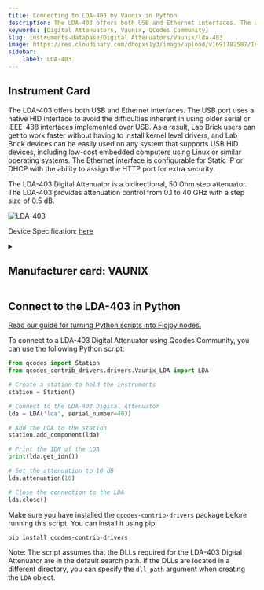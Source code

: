 ```yaml
---
title: Connecting to LDA-403 by Vaunix in Python
description: The LDA-403 offers both USB and Ethernet interfaces. The USB port uses a native HID interface to avoid the difficulties inherent in using older serial or IEEE-488 interfaces implemented over USB. As a result, Lab Brick users can get to work faster without having to install kernel level drivers, and Lab Brick devices can be easily used on any system that supports USB HID devices, including low-cost embedded computers using Linux or similar operating systems. The Ethernet interface is configurable for Static IP or DHCP with the ability to assign the HTTP port for extra security.   The LDA-403 Digital Attenuator is a bidirectional, 50 Ohm step attenuator. The LDA-403 provides attenuation control from 0.1 to 40 GHz with a step size of 0.5 dB.
keywords: [Digital Attenuators, Vaunix, QCodes Community] 
slug: instruments-database/Digital Attenuators/Vaunix/lda-403 
image: https://res.cloudinary.com/dhopxs1y3/image/upload/v1691782587/Instruments/Digital%20Attenuator/LDA-403/LDA-403.png
sidebar:
    label: LDA-403 
---
```



## Instrument Card

The LDA-403 offers both USB and Ethernet interfaces. The USB port uses a native HID interface to avoid the difficulties inherent in using older serial or IEEE-488 interfaces implemented over USB. As a result, Lab Brick users can get to work faster without having to install kernel level drivers, and Lab Brick devices can be easily used on any system that supports USB HID devices, including low-cost embedded computers using Linux or similar operating systems. The Ethernet interface is configurable for Static IP or DHCP with the ability to assign the HTTP port for extra security.


The LDA-403 Digital Attenuator is a bidirectional, 50 Ohm step attenuator. The LDA-403 provides attenuation control from 0.1 to 40 GHz with a step size of 0.5 dB.

![LDA-403](https://res.cloudinary.com/dhopxs1y3/image/upload/v1691782587/Instruments/Digital%20Attenuator/LDA-403/LDA-403.png)

Device Specification: [here](https://vaunix.com/resources/digital%20attenuators-datasheet.pdf)

<details style={{ marginTop: "15px"}}>
<summary><h2 style={{display:'inline'}}>Manufacturer card: VAUNIX</h2></summary>

![VAUNIX](https://res.cloudinary.com/dhopxs1y3/image/upload/v1692125985/Instruments/Vendor%20Logos/Vaunix.png)

Vaunix Technology Corp. designs, manufactures, and services RF and microwave test equipment and digital radio communications products. Utilizing our deep RF and software engineering expertise, rooted in microwave radio and wireless equipment repair and testing, Vaunix developed the Lab Brick® family of electronic test products, which set a new standard for cost, size, and simplicity of wireless testing devices. Powered by a USB connection and controlled by easy-to-use, graphical-user-interface (GUI) software, Lab Bricks have been designed to meet the needs of wireless engineers and technicians who want to create flexible, customized system solutions either in the lab or in the field. We 've expanded our Lab Brick® family of electronic test products to include Attenuator Matrix solutions that double as Wireless [Handover Test Systems](https://vaunix.com/handover-test-systems/) to give our test technicians and product engineers the advanced capability to solve unique wireless _handover _testing challenges and bring affordability, functionality, reliability and simplicity to the microwave test bench.

- Headquarters: USA
- Yearly Revenue (millions, USD): 5
- Vendor Website: [here](https://vaunix.com/)

</details>


<FeaturedInstrumentVideo category="DIGITAL_ATTENUATORS" />

## Connect to the LDA-403 in Python

[Read our guide for turning Python scripts into Flojoy nodes.](https://docs.flojoy.ai/contribution/blocks/custom-flojoy-block/)



<Tabs>
<TabItem value="Flojoy" label="Flojoy" className="flojoy-instrument-tabs">

<SectionsCard category="DIGITAL_ATTENUATORS" manufacturer="Vaunix"></SectionsCard>

</TabItem>
<TabItem value="QCodes Community" label="QCodes Community">

To connect to a LDA-403 Digital Attenuator using Qcodes Community, you can use the following Python script:

```python
from qcodes import Station
from qcodes_contrib_drivers.drivers.Vaunix_LDA import LDA

# Create a station to hold the instruments
station = Station()

# Connect to the LDA-403 Digital Attenuator
lda = LDA('lda', serial_number=403)

# Add the LDA to the station
station.add_component(lda)

# Print the IDN of the LDA
print(lda.get_idn())

# Set the attenuation to 10 dB
lda.attenuation(10)

# Close the connection to the LDA
lda.close()
```

Make sure you have installed the `qcodes-contrib-drivers` package before running this script. You can install it using pip:

```
pip install qcodes-contrib-drivers
```

Note: The script assumes that the DLLs required for the LDA-403 Digital Attenuator are in the default search path. If the DLLs are located in a different directory, you can specify the `dll_path` argument when creating the `LDA` object.

</TabItem>
</Tabs>